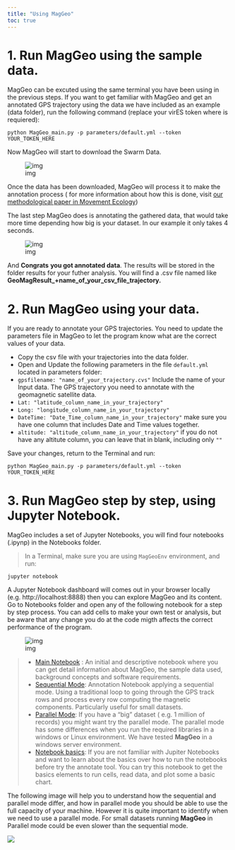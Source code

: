 ```yaml
---
title: "Using MagGeo"
toc: true
---
```


# 1. Run MagGeo using the sample data.

MagGeo can be excuted using the same terminal you have been using in the previous steps. If you want to get familiar with MagGeo and get an annotated GPS trajectory using the data we have included as an example (data folder), run the following command (replace your virES token where is requiered):

```
python MagGeo_main.py -p parameters/default.yml --token YOUR_TOKEN_HERE
```

Now MagGeo will start to download the Swarm Data.

![img](/images/poetry_data.png)

Once the data has been downloaded, MagGeo will process it to make the annotation process ( for more information about how this is done, visit [our methodological paper in Movement Ecology](https://movementecologyjournal.biomedcentral.com/track/pdf/10.1186/s40462-021-00268-4.pdf))

The last step MagGeo does is annotating the gathered data, that would take more time depending how big is your dataset. In our example it only takes 4 seconds.

![img](/images/poetry_annotate.png)

And **Congrats** **you got annotated data**. The results will be stored in the folder results for your futher analysis. You will find a .csv file named like **GeoMagResult_+name_of_your_csv_file_trajectory.**

# 2. Run MagGeo using your data.

If you are ready to annotate your GPS trajectories. You need to update the parameters file in MagGeo to let the program know what are the correct values of your data.

* Copy the csv file with your trajectories into the data folder.
* Open and Update the following parameters in the file `default.yml` located in parameters folder:
* `gpsfilename: "name_of_your_trajectory.cvs"` Include the name of your Input data. The GPS trajectory you need to annotate with the geomagnetic satellite data.
* `Lat: "latitude_column_name_in_your_trajectory"`
* `Long: "longitude_column_name_in_your_trajectory"`
* `DateTime: "Date_Time_column_name_in_your_trajectory"` make sure you have one column that includes Date and Time values together.
* `altitude: "altitude_column_name_in_your_trajectory"` if you do not have any altitute column, you can leave that in blank, including only `""`

Save your changes, return to the Terminal and run:

```
python MagGeo_main.py -p parameters/default.yml --token YOUR_TOKEN_HERE
```

# 3. Run MagGeo step by step, using Jupyter Notebook.

MagGeo includes a set of Jupyter Notebooks, you will find four notebooks (.ipynp) in the Notebooks folder.

> In a Terminal, make sure you are using ``MagGeoEnv`` environment, and run:

```
jupyter notebook
```

A Jupyter Notebook dashboard will comes out in your browser locally (e.g. http://localhost:8888) then you can explore MagGeo and its content. Go to Notebooks folder and open any of the following notebook for a step by step process. You can add cells to make your own test or analysis, but be aware that any change you do at the code migth affects the correct performance of the program.

![img](/images/JupyterDashboard.png)

> * [Main Notebook](https://github.com/MagGeo/MagGeo-Annotation-Program/blob/master/Notebooks/MagGeo%20-%20Home.ipynb) : An initial and descriptive notebook where you can get detail information about MagGeo, the sample data used, background concepts and software requirements.
> * [Sequential Mode](https://github.com/MagGeo/MagGeo-Annotation-Program/blob/master/Notebooks/MagGeo%20-%20Sequential%20Mode.ipynb): Annotation Notebook applying a sequential mode. Using  a traditional loop to going through the GPS track rows and process every row computing the magnetic components. Particularly useful for small datasets.
> * [Parallel Mode](https://github.com/MagGeo/MagGeo-Annotation-Program/blob/master/Notebooks/MagGeo%20-%20Parallel%20Mode.ipynb):  If you have a "big" dataset ( e.g. 1 million of records) you might want try the parallel mode. The parallel mode has some differences when you run the required libraries in a windows or Linux environment. We have tested **MagGeo** in a windows server environment.
> * [Notebook basics](https://github.com/MagGeo/MagGeo-Annotation-Program/blob/master/Notebooks/Notebook%20-%20Basics.ipynb): If you are not familiar with Jupiter Notebooks and want to learn about the basics over how to run the notebooks before try the annotate tool. You can try this notebook to get the basics elements to run cells, read data, and plot some a basic chart.

The following image will help you to understand how the sequential and parallel mode differ, and how in parallel mode you should be able to use the full capacity of your machine. However it is quite important to identify when we need to use a parallel mode. For small datasets running **MagGeo** in Parallel mode could be even slower than the sequential mode.

<img src="/images/Sequential_ParallelMode-Jupyter.png">
